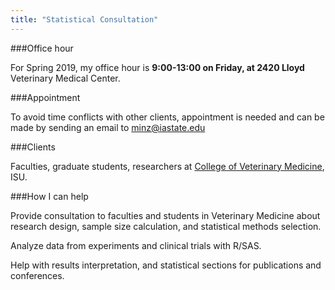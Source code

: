 ```yaml
---
title: "Statistical Consultation"
---
```


###Office hour

For Spring 2019, my office hour is **9:00-13:00 on Friday, at 2420 Lloyd** Veterinary Medical Center.

###Appointment

To avoid time conflicts with other clients, appointment is needed and can be made by sending an email to [minz@iastate.edu](minz@iastate.edu)

###Clients

Faculties, graduate students, researchers at [College of Veterinary Medicine](https://vetmed.iastate.edu/), ISU. 

###How I can help

Provide consultation to faculties and students in Veterinary Medicine about research design, sample size calculation, and statistical methods selection.

Analyze data from experiments and clinical trials with R/SAS.

Help with results interpretation, and statistical sections for publications and conferences.

